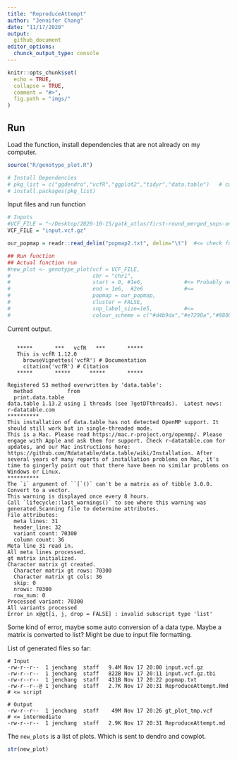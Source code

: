 ```yaml
---
title: "ReproduceAttempt"
author: "Jennifer Chang"
date: "11/17/2020"
output:
  github_document
editor_options:
  chunck_output_type: console
---
```


```r
knitr::opts_chunk$set(
  echo = TRUE,
  collapse = TRUE,
  comment = "#>",
  fig.path = "imgs/"
)
```

## Run

Load the function, install dependencies that are not already on my computer.

```r
source("R/genotype_plot.R")

# Install Dependencies
# pkg_list = c("ggdendro","vcfR","ggplot2","tidyr","data.table")   # cowplot
# install.packages(pkg_list)
```

Input files and run function

```r
# Inputs
#VCF_FILE = "~/Desktop/2020-10-15/gatk_atlas/first-round_merged_snps-only_snp-only.pass-only.vcf"
VCF_FILE = "input.vcf.gz"

our_popmap = readr::read_delim("popmap2.txt", delim="\t")  #<= check formatting here

## Run function
## Actual function run
#new_plot <- genotype_plot(vcf = VCF_FILE,
#                          chr = "chr1",
#                          start = 0, #1e6,             #<= Probably need to adjust params here
#                          end = 1e6,  #2e6             #<= 
#                          popmap = our_popmap,
#                          cluster = FALSE,
#                          snp_label_size=1e5,          #<=
#                          colour_scheme = c("#d4b9da","#e7298a","#980043"))
```

Current output.

```

   *****       ***   vcfR   ***       *****
   This is vcfR 1.12.0 
     browseVignettes('vcfR') # Documentation
     citation('vcfR') # Citation
   *****       *****      *****       *****

Registered S3 method overwritten by 'data.table':
  method           from
  print.data.table     
data.table 1.13.2 using 1 threads (see ?getDTthreads).  Latest news: r-datatable.com
**********
This installation of data.table has not detected OpenMP support. It should still work but in single-threaded mode.
This is a Mac. Please read https://mac.r-project.org/openmp/. Please engage with Apple and ask them for support. Check r-datatable.com for updates, and our Mac instructions here: https://github.com/Rdatatable/data.table/wiki/Installation. After several years of many reports of installation problems on Mac, it's time to gingerly point out that there have been no similar problems on Windows or Linux.
**********
The `i` argument of ``[`()` can't be a matrix as of tibble 3.0.0.
Convert to a vector.
This warning is displayed once every 8 hours.
Call `lifecycle::last_warnings()` to see where this warning was generated.Scanning file to determine attributes.
File attributes:
  meta lines: 31
  header_line: 32
  variant count: 70300
  column count: 36
Meta line 31 read in.
All meta lines processed.
gt matrix initialized.
Character matrix gt created.
  Character matrix gt rows: 70300
  Character matrix gt cols: 36
  skip: 0
  nrows: 70300
  row_num: 0
Processed variant: 70300
All variants processed
Error in x@gt[i, j, drop = FALSE] : invalid subscript type 'list'
```

Some kind of error, maybe some auto conversion of a data type. Maybe a matrix is converted to list? Might be due to input file formatting.

List of generated files so far:

```
# Input
-rw-r--r--  1 jenchang  staff   9.4M Nov 17 20:00 input.vcf.gz
-rw-r--r--  1 jenchang  staff   822B Nov 17 20:11 input.vcf.gz.tbi
-rw-r--r--  1 jenchang  staff   431B Nov 17 20:22 popmap.txt
-rw-r--r--@ 1 jenchang  staff   2.7K Nov 17 20:31 ReproduceAttempt.Rmd # <= script

# Output
-rw-r--r--  1 jenchang  staff    49M Nov 17 20:26 gt_plot_tmp.vcf      # <= intermediate
-rw-r--r--  1 jenchang  staff   2.9K Nov 17 20:31 ReproduceAttempt.md
```

The `new_plots` is a list of plots. Which is sent to dendro and cowplot.

```r
str(new_plot)
```